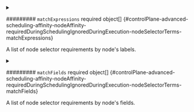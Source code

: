 


<details className="config-field" data-expandable="true">
<summary>

######### `matchExpressions` <span className="config-field-required" data-required="false">required</span> <span className="config-field-type">object[]</span> <span className="config-field-default"></span> <span className="config-field-enum"></span> {#controlPlane-advanced-scheduling-affinity-nodeAffinity-requiredDuringSchedulingIgnoredDuringExecution-nodeSelectorTerms-matchExpressions}

A list of node selector requirements by node's labels.

</summary>

<PartialMatchexpressionsreference />


</details>



<details className="config-field" data-expandable="true">
<summary>

######### `matchFields` <span className="config-field-required" data-required="false">required</span> <span className="config-field-type">object[]</span> <span className="config-field-default"></span> <span className="config-field-enum"></span> {#controlPlane-advanced-scheduling-affinity-nodeAffinity-requiredDuringSchedulingIgnoredDuringExecution-nodeSelectorTerms-matchFields}

A list of node selector requirements by node's fields.

</summary>

<PartialMatchfieldsreference />


</details>
